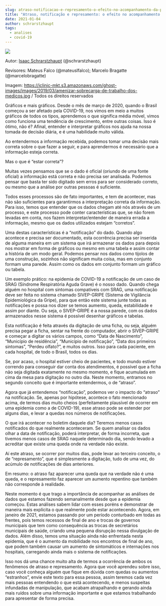 ```yaml
---
slug: atraso-notificacao-e-represamento-o-efeito-no-acompanhamento-da-pandemia
title: "Atraso, notificação e represamento: o efeito no acompanhamento da pandemia"
date: 2021-01-04
author: schrarstzhaupt
tags:
  - analises
  - covid-19
---
```

![](https://redeaanalisecovid.files.wordpress.com/2021/01/amenizar-sobrecarga-de-trabalho-dos-medicos.jpg?w=1200)

Autor: [Isaac Schrarstzhaupt](mailto:isaac@treboll.com.br) (@schrarstzhaupt)

Revisores: Mateus Falco (@mateuslfalco); Marcelo Bragatte (@marcelobragatte)

Imagem: <https://iclinic-mkt.s3.amazonaws.com/ghost-images/images/2019/03/amenizar-sobrecarga-de-trabalho-dos-medicos.jpg> / Todos os direitos reservados

Gráficos e mais gráficos. Desde o mês de março de 2020, quando o Brasil começou a ser afetado pela COVID-19, nos vimos em meio a muitos gráficos de todos os tipos, aprendemos o que significa média móvel, vimos como funciona uma tendência de crescimento, entre outras coisas. Isso é ótimo, não é? Afinal, entender e interpretar gráficos nos ajuda na nossa tomada de decisão diária, e é uma habilidade muito válida.

Ao entendermos a informação recebida, podemos tomar uma decisão mais correta sobre o que fazer a seguir, e para aprendermos é necessário que a informação esteja correta. 

Mas o que é “estar correta”?

Muitas vezes pensamos que se o dado é oficial (oriundo de uma fonte oficial) a informação está correta e não precisa ser analisada. Podemos pensar que basta ter sido digitado sem erros para ser considerado correto, ou mesmo que a análise por outras pessoas é suficiente.

Todos esses processos são de fato importantes, e tem de acontecer, mas não são suficientes para garantirmos a interpretação correta da informação. Para isso, temos que entender que os dados chegam até nós através de um processo, e este processo pode conter características que, se não forem levadas em conta, nos fazem interpretar/entender de maneira errada a informação, mesmo que os dados utilizados estejam “corretos”.

Uma destas características é a “notificação” do dado. Quando algo acontece e precisa ser documentado, esta ocorrência precisa ser inserida de alguma maneira em um sistema que irá armazenar os dados para depois nos mostrar em forma de gráficos ou mesmo em uma tabela e assim contar a história de um modo geral. Podemos pensar nos dados como tijolos de uma construção, sozinhos não significam muita coisa, mas em conjunto formam uma parede. Assim como os dados em conjunto formam um gráfico ou tabela.

Um exemplo prático: na epidemia de COVID-19 a notificação de um caso de SRAG (Síndrome Respiratória Aguda Grave) é o nosso dado. Quando chega alguém no hospital com sintomas compatíveis com SRAG, uma notificação deve ser feita no sistema chamado SIVEP-GRIPE (Sistema de Vigilância Epidemiológica da Gripe), para que então este sistema junte todas as notificações e possa nos dizer se temos aumento, queda, estabilidade e assim por diante. Ou seja, o SIVEP-GRIPE é a nossa parede, com os dados armazenados nesse sistema é possível desenhar gráficos e tabelas.

Esta notificação é feita através da digitação de uma ficha, ou seja, alguém precisa pegar a ficha, sentar na frente do computador, abrir o SIVEP-GRIPE e começar a digitar os vários campos, como “Data de Nascimento”, “Município de residência”, “Município de notificação”, “Data dos primeiros sintomas”, “Perdeu olfato?”, e muitos outros. Isso para cada paciente, em cada hospital, de todo o Brasil, todos os dias.

Se, por acaso, o hospital estiver cheio de pacientes, e todo mundo estiver correndo para conseguir dar conta dos atendimentos, é possível que a ficha não seja digitada exatamente no mesmo momento, e fique acumulada em cima da mesa para digitação no outro dia. Neste momento, entramos no segundo conceito que é importante entendermos, o de “atraso”.

Agora que já entendemos “notificação”, podemos ver o impacto do “atraso” na notificação. Se, apenas por hipótese, acontece o fato mencionado acima, de termos dias muito cheios (perfeitamente plausível de ocorrer em uma epidemia como a de COVID-19), esse atraso pode se estender por alguns dias, e levar a quedas nos números de notificações. 

O que irá acontecer no boletim daquele dia? Teremos menos casos notificados do que realmente aconteceram. Se quem analisar os dados olhar a data de notificação, poderá interpretar, de forma incorreta, que tivemos menos casos de SRAG naquele determinado dia, sendo levado a acreditar que existe uma queda onde na verdade não existe.

Aí este atraso, se ocorrer por muitos dias, pode levar ao terceiro conceito, o de “represamento”, que é simplesmente a digitação, tudo de uma vez, do acúmulo de notificações de dias anteriores. 

Em resumo: o atraso faz aparecer uma queda que na verdade não é uma queda, e o represamento faz aparecer um aumento repentino que também não corresponde à realidade. 

Neste momento é que trago a importância de acompanhar as análises de dados que estamos fazendo semanalmente desde que a epidemia começou. Estas análises sabem lidar com esses poréns e demonstrar de maneira mais explícita o que realmente pode estar acontecendo. Agora, em janeiro de 2021, estamos passando por um período conturbado em todas as frentes, pois temos recessos de final de ano e trocas de governos municipais que tem como consequência as trocas de secretários municipais de saúde, criando uma pequena disrupção nessa divulgação de dados. Além disso, temos uma situação ainda não enfrentada nesta epidemia, que é o aumento da mobilidade nos encontros de final de ano, que podem também causar um aumento de sintomáticos e internações nos hospitais, carregando ainda mais o sistema de notificações.

Isso nos dá uma chance muito alta de termos a ocorrência de ambos os fenômenos de atraso e represamento. Agora que você aprendeu sobre isso, caso você conheça alguém que fique em dúvida com quedas ou aumentos “estranhos”, envie este texto para essa pessoa, assim teremos cada vez mais pessoas entendendo o que está acontecendo, e menos suspeitas infundadas de manipulação, que acabam atrapalhando e gerando ainda mais ruídos sobre uma informação importante e que estamos trabalhando para apresentar de forma precisa.